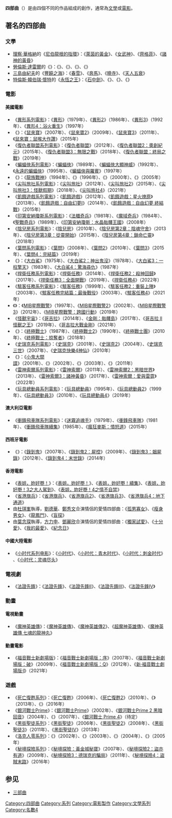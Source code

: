 {{noteTA
|G1=Movie
|G2=TV
|G3=Disney
|G4=Pixar
|G5=DreamWorks
|1=大白鯊
}}

'''四部曲'''（{{lang-en|''Tetralogy''}}）是由四個不同的作品組成的創作，通常為[[文學|文學]]或[[電影|電影]]。

== 著名的四部曲 ==
=== 文學 ===
* [[理察·華格納|理察·華格納]]的《[[尼伯龍根的指環|尼伯龍根的指環]]》：《[[萊茵的黃金|萊茵的黃金]]》、《[[女武神_(歌劇)|女武神]]》、《[[齊格菲_(歌劇)|齊格菲]]》、《[[諸神的黃昏_(歌劇)|諸神的黃昏]]》
* [[勞倫斯·達雷爾|勞倫斯·達雷爾]]的《{{le|亞歷山大四重奏|The Alexandria Quartet}}》：《{{le|賈斯汀 (達雷爾小說)|Justine (Durrell novel)|賈斯汀}}》、《{{le|巴爾薩扎 (達雷爾小說)|Balthazar (novel)|巴爾薩扎}}》、《{{le|芒特奧利夫 (達雷爾小說)|Mountolive|芒特奧利夫}}》、《{{le|克莉 (達雷爾小說)|Clea (novel)|克莉}}》
* [[三島由紀夫|三島由紀夫]]的《[[豐饒之海|豐饒之海]]》：《[[春雪|春雪]]》、《[[奔馬|奔馬]]》、《[[曉寺|曉寺]]》、《[[天人五衰_(小說)|天人五衰]]》
* [[特倫斯·韓伯瑞·懷特|特倫斯·韓伯瑞·懷特]]的《[[永恆之王|永恆之王]]》：《[[石中劍_(小說)|石中劍]]》、《{{le|空暗女王|The Queen of Air and Darkness}}》、《{{le|殘缺騎士|The Ill-Made Knight}}》、《{{le|風中燭|The Candle in the Wind}}》

=== 電影 ===
==== 美國電影 ====
* 《[[異形_(電影系列)|異形系列電影]]》：《[[異形_(電影)|異形]]》（1979年）、《[[異形2|異形2]]》（1986年）、《[[異形3|異形3]]》（1992年）、《[[異形4：浴火重生|異形4：浴火重生]]》（1997年）
* 《{{le|鼠來寶電影系列|Alvin and the Chipmunks in film}}》：《[[鼠來寶|鼠來寶]]》（2007年）、《[[鼠來寶2|鼠來寶2]]》（2009年）、《[[鼠來寶3|鼠來寶3]]》（2011年）、《[[鼠來寶：鼠喉大作讚|鼠來寶：鼠喉大作讚]]》（2015年）
* 《[[漫威電影宇宙|復仇者聯盟系列電影]]》：《[[復仇者聯盟_(電影)|復仇者聯盟]]》（2012年）、《[[復仇者聯盟2：奧創紀元|復仇者聯盟2：奧創紀元]]》（2015年）、《[[復仇者聯盟3：無限之戰|復仇者聯盟3：無限之戰]]》（2018年）、《[[復仇者聯盟：終局之戰|復仇者聯盟：終局之戰]]》（2019年）
* 《[[蝙蝠俠系列電影|蝙蝠俠系列電影]]》：《[[蝙蝠俠_(1989年電影)|蝙蝠俠]]》（1989年）、《[[蝙蝠俠大顯神威|蝙蝠俠大顯神威]]》（1992年）、《[[永遠的蝙蝠俠|永遠的蝙蝠俠]]》（1995年）、《[[蝙蝠俠與羅賓_(電影)|蝙蝠俠與羅賓]]》（1997年）
* 《{{le|龍族戰神系列電影|The Crow (franchise)}}》：《[[龍族戰神|龍族戰神]]》（1994年）、《{{le|魔誡追緝令|The Crow: City of Angels}}》（1996年）、《{{le|鴉魔戰士|The Crow: Salvation}}》（2000年）、《{{le|龍族戰神：死神制裁|The Crow: Wicked Prayer}}》（2005年）
* 《[[尖叫旅社電影系列|尖叫旅社系列電影]]》：《[[尖叫旅社|尖叫旅社]]》（2012年）、《[[尖叫旅社2|尖叫旅社2]]》（2015年）、《[[尖叫旅社3：怪獸假期|尖叫旅社3：怪獸假期]]》（2018年）、《[[尖叫旅社4|尖叫旅社4]]》（2021年）
* 《[[飢餓遊戲_(電影系列)|飢餓遊戲系列電影]]》：《[[飢餓遊戲_(電影)|飢餓遊戲]]》（2012年）、《[[飢餓遊戲：星火燎原_(電影)|飢餓遊戲：星火燎原]]》（2013年）、《[[飢餓遊戲：自由幻夢Ⅰ|飢餓遊戲：自由幻夢Ⅰ]]》（2014年）、《[[飢餓遊戲：自由幻夢_終結戰|飢餓遊戲：自由幻夢 終結戰]]》（2015年）
* 《[[印第安納瓊斯系列|印第安納瓊斯系列電影]]》：《[[法櫃奇兵|法櫃奇兵]]》（1981年）、《[[魔域奇兵|魔域奇兵]]》（1984年）、《[[聖戰奇兵|聖戰奇兵]]》（1989年）、《[[印第安納瓊斯：水晶骷髏王國|印第安納瓊斯：水晶骷髏王國]]》（2008年）
* 《[[陰兒房系列電影|陰兒房系列電影]]》：《[[陰兒房|陰兒房]]》（2010年）、《[[陰兒房第2章：陰魂守舍|陰兒房第2章：陰魂守舍]]》（2013年）、《[[陰兒房第3章：從靈開始|陰兒房第3章：從靈開始]]》（2015年）、《[[陰兒房第4章：鎖命亡靈|陰兒房第4章：鎖命亡靈]]》（2018年）
* 《[[葉問系列電影|葉問系列電影]]》：《[[葉問_(電影)|葉問]]》（2008年）、《[[葉問2|葉問2]]》（2010年）、《[[葉問3|葉問3]]》（2015年）、《[[葉問4：完結篇|葉問4：完結篇]]》（2019年）
* 《{{le|大白鯊系列電影|Jaws (franchise)}}》：《[[大白鯊_(電影)|大白鯊]]》（1975年）、《[[大白鯊2：神出鬼沒|大白鯊2：神出鬼沒]]》（1978年）、《[[大白鯊3：一柱擎天|大白鯊3：一柱擎天]]》（1983年）、《[[大白鯊4：驚海尋仇|大白鯊4：驚海尋仇]]》（1987年）
* 《[[捍衛任務系列電影|捍衛任務系列電影]]》：《[[捍衛任務|捍衛任務]]》（2014年）、《[[捍衛任務2：殺神回歸|捍衛任務2：殺神回歸]]》（2017年）、《[[捍衛任務3：全面開戰|捍衛任務3：全面開戰]]》（2019年）、《[[捍衛任務4|捍衛任務4]]》（2022年）
* 《[[駭客任務系列|駭客任務系列電影]]》：《[[駭客任務|駭客任務]]》（1999年）、《[[駭客任務2：重裝上陣|駭客任務2：重裝上陣]]》（2003年）、《[[駭客任務完結篇：最後戰役|駭客任務完結篇：最後戰役]]》（2003年）、《[[駭客任務4|駭客任務4]]》（2021年）
* 《{{le|MIB星際戰警系列電影|Men in Black (film series)}}》：《[[MIB星際戰警|MIB星際戰警]]》（1997年）、《[[MIB星際戰警2|MIB星際戰警2]]》（2002年）、《[[MIB星際戰警3|MIB星際戰警3]]》（2012年）、《[[MIB星際戰警：跨國行動|MIB星際戰警：跨國行動]]》（2019年）
* 《[[怪獸宇宙|怪獸宇宙]]》：《[[哥吉拉_(2014年電影)|哥吉拉]]》（2014年）、《[[金剛：骷髏島|金剛：骷髏島]]》（2017年）、《[[哥吉拉_II_怪獸之王|哥吉拉 II 怪獸之王]]》（2019年）、《[[哥吉拉大戰金剛|哥吉拉大戰金剛]]》（2021年）
* 《{{le|終極戰士系列電影|Predator (franchise)}}》：《[[終極戰士|終極戰士]]》（1987年）、《[[終極戰士2|終極戰士2]]》（1990年）、《[[終極戰士團|終極戰士團]]》（2010年）、《[[終極戰士：掠奪者|終極戰士：掠奪者]]》（2018年）
* 《[[史瑞克系列電影|史瑞克系列電影]]》：《[[史瑞克|史瑞克]]》（2001年）、《[[史瑞克2|史瑞克2]]》（2004年）、《[[史瑞克三世|史瑞克三世]]》（2007年）、《[[史瑞克快樂4神仙|史瑞克快樂4神仙]]》（2010年）
* 《{{le|小鬼大間諜系列電影|Spy Kids}}》：《[[小鬼大間諜|小鬼大間諜]]》（2001年）、《{{le|小鬼大間諜2：惡夢島|Spy Kids 2: The Island of Lost Dreams}}》（2002年）、《{{le|小鬼大間諜3|Spy Kids 3-D: Game Over}}》（2003年）、《{{le|3D小鬼大間諜|Spy Kids: All the Time in the World}}》（2011年）
* 《[[漫威電影宇宙|雷神索爾系列電影]]》：《[[雷神索爾_(電影)|雷神索爾]]》（2011年）、《[[雷神索爾2：黑暗世界|雷神索爾2：黑暗世界]]》（2013年）、《[[雷神索爾3：諸神黃昏|雷神索爾3：諸神黃昏]]》（2017年）、《[[雷神索爾：愛與雷霆|雷神索爾：愛與雷霆]]》（2022年）
* 《[[玩具總動員系列電影|玩具總動員系列電影]]》：《[[玩具總動員|玩具總動員]]》（1995年）、《[[玩具總動員2|玩具總動員2]]》（1999年）、《[[玩具總動員3|玩具總動員3]]》（2010年）、《[[玩具總動員4|玩具總動員4]]》（2019年）

==== 澳大利亞電影 ====
* 《[[衝鋒飛車隊系列電影|衝鋒飛車隊系列電影]]》：《[[迷霧追魂手|迷霧追魂手]]》（1979年）、《[[衝鋒飛車隊|衝鋒飛車隊]]》（1981年）、《[[衝鋒飛車隊續集|衝鋒飛車隊續集]]》（1985年）、《[[瘋狂麥斯：憤怒道|瘋狂麥斯：憤怒道]]》（2015年）

==== 西班牙電影 ====
* 《{{le|錄到鬼系列電影|Rec (film series)}}》：《[[錄到鬼|錄到鬼]]》（2007年）、《[[錄到鬼2：屍控|錄到鬼2：屍控]]》（2009年）、《[[錄到鬼3：姻屍錄|錄到鬼3：姻屍錄]]》（2012年）、《[[錄到鬼4：末世錄|錄到鬼4：末世錄]]》（2014年）

==== 香港電影 ====
* 《[[表姐，妳好嘢！|表姐，妳好嘢！]]》：《[[表姐，妳好嘢！|表姐，妳好嘢！]]》、《[[表姐，妳好嘢！續集|表姐，妳好嘢！續集]]》、《[[表姐，妳好嘢！3之大人駕到|表姐，妳好嘢！3之大人駕到]]》、《[[表姐，妳好嘢！4之情不自禁|表姐，妳好嘢！4之情不自禁]]》
*《[[省港旗兵|省港旗兵]]》：《[[省港旗兵|省港旗兵]]》、《[[省港旗兵2|省港旗兵2]]》、《[[省港旗兵3|省港旗兵3]]》、《[[省港旗兵4：地下通道|省港旗兵4：地下通道]]》
* 由[[杜琪峯|杜琪峯]]執導，[[劉德華|劉德華]]、[[鄭秀文|鄭秀文]]合演情侶的愛情四部曲：《[[孤男寡女_(電影)|孤男寡女]]》、《[[瘦身男女|瘦身男女]]》、《[[龍鳳鬥|龍鳳鬥]]》、《[[盲探|盲探]]》
* 由[[葉念琛|葉念琛]]執導，[[方力申|方力申]]、[[鄧麗欣|鄧麗欣]]合演情侶的愛情四部曲：《[[獨家試愛|獨家試愛]]》、《[[十分愛|十分愛]]》、《[[我的最愛_(電影)|我的最愛]]》、《[[紀念日_(電影)|紀念日]]》

==== 中國大陸電影 ====
* 《[[小时代系列电影|小时代系列电影]]》：《[[小时代_(电影)|小时代]]》、《[[小时代：青木时代|小时代：青木时代]]》、《[[小时代：刺金时代|小时代：刺金时代]]》 、《[[小时代：灵魂尽头|小时代：灵魂尽头]]》

=== 電視劇 ===
* 《[[法證先鋒|法證先鋒]]》：《[[法證先鋒|法證先鋒]]》、《[[法證先鋒II|法證先鋒II]]》、《[[法證先鋒III|法證先鋒III]]》、《[[法證先鋒IV|法證先鋒IV]]》

=== 動畫 ===
==== 電視動畫 ====
* 《[[魔神英雄傳|魔神英雄傳]]》：《[[魔神英雄傳|魔神英雄傳]]》、《[[魔神英雄傳2|魔神英雄傳2]]》、《[[超魔神英雄傳|超魔神英雄傳]]》、《[[魔神英雄傳_七魂的龍神丸|魔神英雄傳 七魂的龍神丸]]》

==== 動畫電影 ====
* 《[[福音戰士新劇場版|福音戰士新劇場版]]》：《[[福音戰士新劇場版：序|福音戰士新劇場版：序]]》（2007年）、《[[福音戰士新劇場版：破|福音戰士新劇場版：破]]》（2009年）、《[[福音戰士新劇場版：Q|福音戰士新劇場版：Q]]》（2012年）、《[[新·福音戰士劇場版𝄇|新·福音戰士劇場版𝄇]]》（2021年）

=== 遊戲 ===
* 《[[死亡復甦系列|死亡復甦系列]]》：《[[死亡復甦|死亡復甦]]》（2006年）、《[[死亡復甦2|死亡復甦2]]》（2010年）、《{{le|死亡復甦3|Dead Rising 3}}》（2013年）、《{{le|死亡復甦4|Dead Rising 4}}》（2016年）
* 《[[銀河戰士Prime|銀河戰士Prime]]》：《[[銀河戰士Prime|銀河戰士Prime]]》（2002年）、《[[銀河戰士Prime_2_黑暗回音|銀河戰士Prime 2 黑暗回音]]》（2004年）、《{{le|銀河戰士 Prime 3 墮落|Metroid Prime 3: Corruption}}》（2007年）、《[[銀河戰士_Prime_4|銀河戰士 Prime 4]]》（待定）
* 《[[黑街聖徒系列|黑街聖徒系列]]》：《[[黑街聖徒|黑街聖徒]]》（2006年）、《[[黑街聖徒2|黑街聖徒2]]》（2008年）、《[[黑街聖徒3|黑街聖徒3]]》（2011年）、《[[黑街聖徒IV|黑街聖徒IV]]》（2013年）
* 《[[洛克人零系列|洛克人零系列]]》：《{{le|洛克人零|Mega Man Zero (video game)}}》（2002年）、《{{le|洛克人零2|Mega Man Zero 2}}》（2003年）、《{{le|洛克人零3|Mega Man Zero 3}}》（2004年）、《{{le|洛克人零4|Mega Man Zero 4}}》（2005年）
* 《[[秘境探險系列|秘境探險系列]]》：《[[秘境探險：黃金城秘寶|秘境探險：黃金城秘寶]]》（2007年）、《[[秘境探險2：盜亦有道|秘境探險2：盜亦有道]]》（2009年）、《[[秘境探險3：德瑞克的騙局|秘境探險3：德瑞克的騙局]]》（2011年）、《[[秘境探險4：盜賊末路|秘境探險4：盜賊末路]]》（2016年）

==参见==
*[[三部曲|三部曲]]

[[Category:四部曲|Category:四部曲]]
[[Category:系列|Category:系列]]
[[Category:電影製作|Category:電影製作]]
[[Category:文學系列|Category:文學系列]]
[[Category:名數4|Category:名數4]]